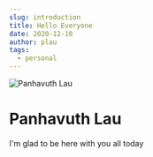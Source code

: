 ```yaml
---
slug: introduction
title: Hello Everyone
date: 2020-12-10
author: plau
tags:
  - personal
---
```

![Panhavuth Lau](/images/profile.jpg "Panhavuth Lau")

# Panhavuth Lau

I'm glad to be here with you all today